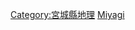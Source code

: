 {{日本行政區劃分類導航|山峰}}
{{Commonscat|Mountains of Miyagi prefecture}}

[[Category:宮城縣地理|Category:宮城縣地理]]
[[Category:日本各都道府縣山峰|Miyagi]]